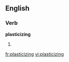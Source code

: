 
==English==

===Verb===
'''plasticizing'''

# {{present participle of|[[plasticize]]}}

[[fr:plasticizing]]
[[vi:plasticizing]]